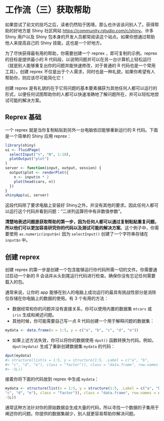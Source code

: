 # 工作流（三）获取帮助

如果尝试了前文的技巧之后，读者仍然陷于困境，那么也许该该问别人了。获得帮助的好地方是 Shiny 社区网站  <https://community.rstudio.com/c/shiny>。许多 Shiny 用户以及 Shiny 包本身的开发人员都常阅读这个站点。如果你想通过帮助他人来提高自己的 Shiny 技能，这也是一个好地方。

为了尽快获得最有用的帮助，你需要创建一个 reprex ，即可复制的示例。reprex 的目标是提供最小的 R 代码段，以说明问题并可以在另一台计算机上轻松运行（就是别人能够重复出你的问题并能快速修改，对于普通的 R 代码也是一个常用工具）。创建 reprex 不仅是出于个人需求，同时也是一种礼貌，如果你希望有人帮助你，则应该尽可能简化它！

创建 reprex 是有礼貌的在于它将问题的基本要素捕获为其他任何人都可以运行的形式，以便任何试图帮助你的人都可以快速准确地了解问题所在，并可以轻松地尝试可能的解决方案。


## Reprex 基础

一个 reprex 就是当你复制粘贴到另外一台电脑依旧能够重新运行的 R 代码。下面是一个简单的 Shiny 应用 reprex：

```r
library(shiny)
ui <- fluidPage(
  selectInput("n", "N", 1:10),
  plotOutput("plot")
)
server <- function(input, output, session) {
  output$plot <- renderPlot({
    n <- input$n * 2
    plot(head(cars, n))
  })
}
shinyApp(ui, server)
```


这段代码除了要求电脑上安装好 Shiny之外，并没有其他的要求。因此任何人都可以运行这个代码并看到问题：“二进列运算符中有非数值参数”。

**清楚地表述问题是获取帮助的第一步，因为任何人都可以通过复制粘贴重复问题，所以他们可以更加容易研究你的代码以及测试可能的解决方案**。这个例子中，你需要使用 `as.numeric(input$n)` 因为 `selectInput()` 创建了一个字符串存储在 `input$n` 中。

## 创建 reprex

创建 reprex 的第一步是创建一个包含能够运行你代码所需一切的文件。你需要通过启动一个新的 R 会话并从头到尾运行代码进行检查。确保你没有忘记任何需要载入的包。

通常来说，让你的 app 能够在别人的电脑上成功运行的最具有挑战性部分是消除仅存储在你电脑上的数据的使用。有 3 个有用的方法：

- 数据经常和你的问题并没有直接关系，你可以使用内置的数据集 `mtcars` 或 `iris` 生成和阐述问题。
- 其他时候，你可能需要自己写一点 R 代码创建一个用于解释问题的数据集：

```r
mydata <- data.frame(x = 1:5, y = c("a", "b", "c", "d", "e"))
```

- 如果上述方法失效，你可以将你的数据使用 `dput()` 函数转换为代码。例如，`dput(mydata)` 生成了重新创建数据集 `mydata` 的代码：

```r
dput(mydata)
#> structure(list(x = 1:5, y = structure(1:5, .Label = c("a", "b", 
#> "c", "d", "e"), class = "factor")), class = "data.frame", row.names = c(NA, 
#> -5L))
```

  接着你将下面的代码放到 reprex 中生成 `mydata`：

```r
mydata <- structure(list(x = 1:5, y = structure(1:5, .Label = c("a", "b", 
"c", "d", "e"), class = "factor")), class = "data.frame", row.names = c(NA, 
-5L))
```

  通常这种方法针对你的原始数据会生成大量的代码，所以寻找一个数据的子集用于阐述你的问题。你提供的数据集越少，别人就更容易帮助你解决问题。

  